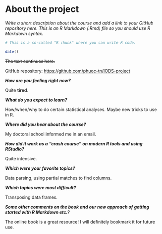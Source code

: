 
# About the project

*Write a short description about the course and add a link to your GitHub repository here. This is an R Markdown (.Rmd) file so you should use R Markdown syntax.*

```r
# This is a so-called "R chunk" where you can write R code.

date()

```
~~The text continues here.~~

GitHub repository: <https://github.com/phuoc-tn/IODS-project>

***How are you feeling right now?***

Quite **tired**.

***What do you expect to learn?***

How/when/why to do certain statistical analyses. Maybe new tricks to use in R.

***Where did you hear about the course?***

My doctoral school informed me in an email.

***How did it work as a "crash course" on modern R tools and using RStudio?***

Quite intensive.

***Which were your favorite topics?***

Data parsing, using partial matches to find columns.

***Which topics were most difficult?***

Transposing data frames.

***Some other comments on the book and our new approach of getting started with R Markdown etc.?***

The online book is a great resource! I will definitely bookmark it for future use.

